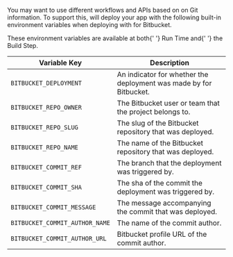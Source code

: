 
You may want to use different workflows and APIs based on on Git information. To support this, <ProductName /> will deploy your app with the following built-in environment variables when deploying with <ProductName /> for Bitbucket.

<Note label="hint">
  These environment variables are available at both{' '}
  <Link href="/docs/v2/platform/glossary#run-time">Run Time</Link> and{' '}
  <Link href="/docs/v2/build-step">the Build Step</Link>.
</Note>

<br />

| Variable Key                   | Description                                                                        |
| ------------------------------ | ---------------------------------------------------------------------------------- |
| `BITBUCKET_DEPLOYMENT`         | An indicator for whether the deployment was made by <ProductName /> for Bitbucket. |
| `BITBUCKET_REPO_OWNER`         | The Bitbucket user or team that the project belongs to.                            |
| `BITBUCKET_REPO_SLUG`          | The slug of the Bitbucket repository that was deployed.                            |
| `BITBUCKET_REPO_NAME`          | The name of the Bitbucket repository that was deployed.                            |
| `BITBUCKET_COMMIT_REF`         | The branch that the deployment was triggered by.                                   |
| `BITBUCKET_COMMIT_SHA`         | The sha of the commit the deployment was triggered by.                             |
| `BITBUCKET_COMMIT_MESSAGE`     | The message accompanying the commit that was deployed.                             |
| `BITBUCKET_COMMIT_AUTHOR_NAME` | The name of the commit author.                                                     |
| `BITBUCKET_COMMIT_AUTHOR_URL`  | Bitbucket profile URL of the commit author.                                        |

